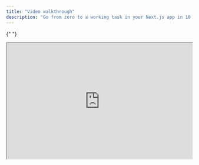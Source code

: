 ```yaml
---
title: "Video walkthrough"
description: "Go from zero to a working task in your Next.js app in 10 minutes."
---
```


{" "}
<iframe
  width="100%"
  height="315"
  src="https://www.youtube.com/embed/YH_4c0K7fGM?si=5JzZmZseuqI5aciM"
  title="Trigger.dev walkthrough"
  allow="accelerometer; clipboard-write; encrypted-media; gyroscope; picture-in-picture; web-share"
  referrerPolicy="strict-origin-when-cross-origin"
  allowFullScreen
/>

### In this video we cover the following topics:

- [0:00](https://youtu.be/YH_4c0K7fGM?si=J8svVzotZtyTXDap&t=0) – [Install Trigger.dev](/quick-start) in an existing Next.js project
- [1:44](https://youtu.be/YH_4c0K7fGM?si=J8svVzotZtyTXDap&t=104) – [Run and test](/run-tests) the "Hello, world!" example project
- [2:09](https://youtu.be/YH_4c0K7fGM?si=FMTP8ep_cDBCU0_x&t=128) – Create and run an AI image generation task that uses [Fal.ai](https://fal.ai) – ([View the code](/guides/examples/fal-ai-image-to-cartoon))
- [6:25](https://youtu.be/YH_4c0K7fGM?si=pPc8iLI2Y9FGD3yo&t=385) – Create and run a [Realtime](/realtime/overview) example using [React hooks](/realtime/react-hooks) – ([View the code](/guides/examples/fal-ai-realtime))
- [11:10](https://youtu.be/YH_4c0K7fGM?si=Mjd0EvvNsNlVouvY&t=670) – [Deploy your task](/cli-deploy) to the Trigger.dev Cloud
